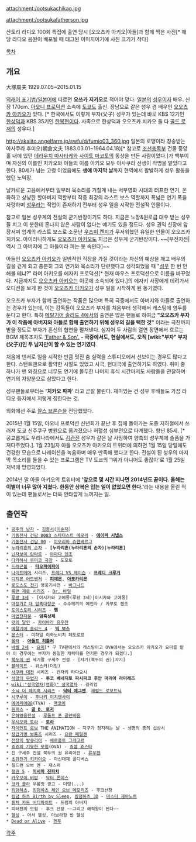 attachment:/ootsukachikao.jpg

attachment:/ootsukafatherson.jpg

산토리 라디오 100회 특집에 출연 당시 [오오츠카 아키오|아들]과 함께 찍은 사진[* 해당 라디오 음원이 배포될 때 태그된 이미지이기에 사진 크기가 작다]

[[목차]]
== 개요 ==
大塚周夫 1929.07.05~2015.01.15

[[외래어 표기법/일본어]]에 따르면 '''오쓰카 지카오'''로 적어야 맞다. [[일본]]의 [[성우]]이자 배우. 신장 170cm. [[아오니 프로덕션]] 소속에 [[도쿄]]도 출신. 장남으로 같은 성우 겸 배우인 [[오오츠카 아키오]]가 있다. [* 한국에서도 이렇게 부자(父子) 성우가 있는데 바로 KBS 12기인 [[한상덕]]과 KBS 35기인 [[한복현]]이다. 사족으로 한상덕과 오오츠카 치카오 둘 다 [[골드 로저]]의 성우다.]

http://akaiito.angelfarm.jp/swfu/d/fumio03_360.jpg
일본의 로댕이라 칭송받는 아사쿠라 후미오(朝倉文夫 1883.03.01~1964.04.18)[* 참고로 [[조선총독부]] 건물 중앙홀 내에 있던 [[데라우치 마사타케]]와 [[사이토 마코토]]의 동상을 만든 사람이었다.]가 백부이며 자신의 이름인 치카오와 아들의 이름 아키오 모두 아사쿠라 선생이 작명을 맡았다고 한다. 80세가 넘는 고령 이었음에도 '''생애 마지막 날'''까지 현역에서 활발하게 성우 활동을 했던 노익장.

날카로운 고음에서부터 일부러 목소리를 거칠게 내는 서부영화 시대의 터프한 연기, 온화하고 상냥한 할아버지 역할부터 작중 최강의 라스트 보스 역할까지 폭넓은 연기 폭을 자랑하며 [[성우]]라는 직업이 존재하기 전부터 성우 일을 시작한 전설적 인물이다.

참고로 일본 성우계의 전설의 군기반장이기도 하다. 지금은 노장&원로급 대우 받는 성우들 치고 이 분한테 혼나지 않은 사람이 없다는 얘기도 있을 정도다. 성우 권익 신장에 앞장서며 업계의 라스트 보스로 소문난 [[우츠미 켄지]]가 무서워했던 유일한 인물이 오오츠카 치카오. 아이러니하게도 [[오오츠카 아키오]]도 지금은 성우계 군기반장이다. ~~[부전자전|역시 그 아버지에 그 아들이라 피는 못 속인다]~~

아들인 [[오오츠카 아키오]]가 일반적인 직장을 가질 것이라는 자신의 예상을 깨고 배우의 길을 걷게 되고 충분히 그의 연기와 목소리가 단련했다고 생각되었을 때 "[[성우]] 한 번 안 해볼 테냐?" 라며 아키오를 에자키 프로덕션[* 현재 마우스 프로덕션으로 이름을 바꾸었다. 지금까지도 [[오오츠카 아키오]]는 이곳에 소속되어 있다.]의 에자키 사장에게 데려가서 오디션을 보게 한 것이 [[오오츠카 아키오]]가 성우 일을 시작하게 된 동기였다. 

오오츠카 부자가 함께 출연하는 작품은 많으며 특히 극중에서도 아버지와 아들로 출연하는 경우가 있는데, 이는 감독들이 오오츠카 부자를 처음부터 생각해서 캐스팅에 염두를 둔다고 한다. 특히 [[메탈기어 솔리드 4]]에서의 출연은 많은 팬들로 하여금 '''"오오츠카 부자가 이 작품에 아버지와 아들로 함께 출연하기 위해 성우의 길을 택한 것"''' 이라는 극찬까지 받을 정도로 부자가 혼신의 협연을 펼쳐낸다. 심지어 두 사람의 열연 장면에서 흐르는 BGM 제목조차도 [http://www.youtube.com/watch?v=o9Pu92St5O0 'Father & Son'.] 
'''- 극중에서도, 현실에서도, 오직 [wiki:"부자" 부자(父子)]인 두 남자만이 할 수 있는 연기였다'''.

처음에 댄서로 일을 시작한 만큼 멋진 춤 실력을 스튜디오에서 선보이는 경우도 많다고 한다. 스턴트맨으로 활약한 시절도 있었고 사극, 현대극에 출연하기도 하였다. 취미 중 하나가 맨 와칭으로 너무도 연기에 몰두한 나머지 휴식 시간마저도 사람들을 관찰하며 연기의 자양분으로 삼았다고 한다.

성우팬들로부터는 ''''치카오 파파'''' 라고 곧잘 불린다. 재미있는 건 성우 후배들도 가끔 라디오 등지에서 저렇게 칭한다는 것.

외화에선 주로 [[찰스 브론슨]]을 전담했었다.

2015년 1월 15일, 아오니 프로덕션 신년회가 끝난 후 집에 돌아가는 도중 지하철에서 쓰러져 도쿄 신주쿠구 병원으로 옮겨졌으나 허혈성 심부전으로 타계했다. 향년 85세. [* 공교롭게도 우리나라에서도 [[김관진]] 성우가 같은 날 사망하여 양측의 성우계에 슬픔을 가져다주었다.]. 1월 23일자 아들 오오츠카 아키오의 트위터에 의하면 1월 15일 당일에도 건강한 모습으로 나레이션을 녹음하며 매우 만족해 했다고 한다. 전설이 된 성우의 마지막 목소리를 들을 수 있는 프로그램은 TV 도쿄의 '1위가 아니어도 좋잖아'로 1월 25일 저녁에 방영되었다.

2014년 말 아들 아키오의 트위터에 ''' '앞으로 몇 시간 지나면 2014년도 끝이다. 올해는 이별이 너무 많아 지쳤다. 한동안 상복은 입는 일이 없었으면 한다.' '''라는 내용을 올린 적이 있는데 팬들로서는 더욱 안타깝게 느껴지는 일.

== 출연작 ==
 * [[공주의 남자]] - [[김종서]]([[이순재]])
 * [[기동전사 건담 0083 스타더스트 메모리]] - '''[[에이퍼 시냅스]]'''
 * [[기동전사 건담 00]] - [[이오리아 슈헨베르그]]
 * [[누라리횬의 손자]] - '''[누라리횬(누라리횬의 손자)|누라리횬]'''
 * [[닌자보이 란타로]] - [[야마다 덴조]]
 * [[다카하시 루미코 극장]] - 도모토
 * [[드래곤볼]] - '''[[타오파이파이]]'''
 * [[나이트메어]] 시리즈, [[프레디 VS 제이슨]] - '''[[프레디 크루거]]'''
 * [[디지몬 어드벤처]] - '''[[피에몬]]''', '''[[아포카리몬]]'''
 * [[로도스도 전기]] 영웅기사전 - [[바그나드]]
 * [[록맨 제로 시리즈]] - [[Dr. 바일]]
 * [[루팡 3세]] - [이시카와 고에몽(루팡 3세)|이시카와 고에몽]
 * [[마징가Z 대 암흑대장군]] - 수수께끼의 예언자 / 카부토 켄조
 * [[토이스토리 시리즈]] - '''햄''' 
 * [[마법천자문]] - '''암흑상제'''
 * [[맛의 달인]] - [[카이바라 유우잔]]
 * [[메탈기어 솔리드 4]] - '''[[빅 보스]]'''
 * [[몬스터]] - 미하일 이와노비치 페도로프
 * [[몰락]] - '''[[아돌프 히틀러]]'''
 * [[바벨 2세]] - [[요미]][* 구 TV판에서의 캐스팅이고 OVA에서는 오오츠카 아키오가 요미를 맡아 이 경우에는 부자가 동일한 캐릭터를 연기한 경우가 되겠다.]
 * [[북두의 권]] 세기말 구세주 전설 - [쟈기(북두의 권)|쟈기]
 * [[블레이드]] - 위스커(더빙)
 * [[사쿠라 대전]] 시리즈 - 칸자키 타다요시
 * [[석양의 무법자]] - '''투코 베네딕토 파시피코 후안 마리아 라미레즈'''
 * [[wiki:"설국열차(영화)" 설국열차]] - 길리엄
 * [[소닉 더 헤지혹 시리즈]] - '''[[닥터 에그맨]]''', [[제럴드 로보트닉]]
 * [[시구루이]] - [[후나키 이치덴사이]]
 * [[에어리어88]](TVA) - [[맥코이]]
 * [[원피스(만화)|원피스]] - '''[[골 D. 로저]]'''
 * [[은하영웅전설]] - [[루돌프 폰 골덴바움]]
 * [[요괴소년 호야|우시오와 토라]] - '''[[토라]]'''
 * [[자이언트 로보]] THE ANIMATION - 지구가 정지하는 날 - 생명의 종의 십상시
 * [[장갑기병 보톰즈]] 시리즈 - [[요란 페일젠]]
 * [[전장의 발큐리아]] - [[베르홀트 그레고르]]
 * [[죠죠의 기묘한 모험]](OVA) - [[죠셉 죠스타]]
 * 진 구세주 전설 북두의 권 유리아전 - [[류우켄]]
 * [[초강전기 키카이오]] - 마신대제 골디버스
 * 칠드런 오브 멘 - 재스퍼
 * [[철권 5]] - '''[[미시마 진파치]]'''
 * [[카우보이 비밥]] - [[닥터 론데스]]
 * [[코카 콜라]] 우롱맛 광고 - 더빙(...)
 * [[킹덤하츠]], [[킹덤하츠 체인 오브 메모리즈]] - 후크선장
 * [[킹덤 하츠 Birth by Sleep]], [[킹덤하츠 3D]] - [[마스터 제아노트]]
 * [[퓨처 카드 버디파이트]] - 드럼의 아버지
 * 피터팬의 모험 - 후크 선장 ~~그리고 해적왕이 된다~~
 * [[헬싱]] - 아서 헬싱, 아브라함 반 헬싱
 * [[Dead or Alive(게임)|Dead or Alive]] - [[겐푸]]

[[각주]]
